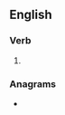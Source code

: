 ==English==

===Verb===
{{head|en|verb form}}

# {{en-past of|restart}}

===Anagrams===
* {{anagrams|en|a=adeerrstt|desert rat}}